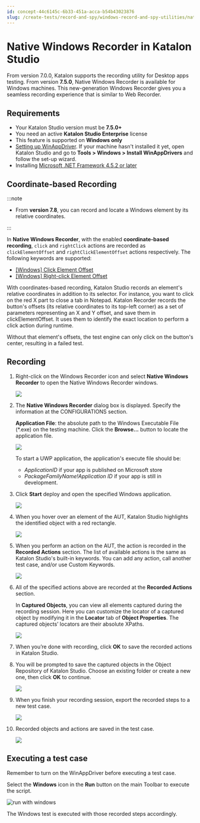 ```yaml
---
id: concept-44c6145c-6b33-451a-acca-b54b43023876
slug: /create-tests/record-and-spy/windows-record-and-spy-utilities/native-windows-recorder-in-katalon-studio
---
```


# Native Windows Recorder in Katalon Studio

From version 7.0.0, Katalon supports the recording utility for Desktop apps testing. From version **7.5.0**, Native Windows Recorder is available for Windows machines. This new-generation Windows Recorder gives you a seamless recording experience that is similar to Web Recorder.

## Requirements

-   Your Katalon Studio version must be **7.5.0+**
-   You need an active **Katalon Studio Enterprise** license
-   This feature is supported on **Windows only**
-   [Setting up WinAppDriver](/create-tests/manage-projects/set-up-projects/windows-desktop-apps-testing/set-up-winappdriver-in-katalon-studio). If your machine hasn't installed it yet, open Katalon Studio and go to **Tools &gt; Windows &gt; Install WinAppDrivers** and follow the set-up wizard.
-   Installing [Microsoft .NET Framework 4.5.2 or later](https://dotnet.microsoft.com/download/dotnet-framework/net452)

## Coordinate-based Recording


:::note

-   From **version 7.8**, you can record and locate a Windows element by its relative coordinates.

:::

In **Native Windows Recorder**, with the enabled **coordinate-based recording**, <code>click</code> and <code>rightClick</code> actions are recorded as <code>clickElementOffset</code> and <code>rightClickElementOffset</code> actions respectively. The following keywords are supported:

-   [\[Windows\] Click Element Offset](/create-tests/keywords/keyword-description-in-katalon-studio/windows-keywords/windows-click-element-offset)
-   [\[Windows\] Right-click Element Offset](/create-tests/keywords/keyword-description-in-katalon-studio/windows-keywords/windows-right-click-element-offset)

With coordinates-based recording, Katalon Studio records an element's relative coordinates in addition to its selector. For instance, you want to click on the red X part to close a tab in Notepad. Katalon Recorder records the button's offsets \(its relative coordinates to its top-left corner\) as a set of parameters representing an X and Y offset, and save them in clickElementOffset. It uses them to identify the exact location to perform a click action during runtime.

Without that element's offsets, the test engine can only click on the button's center, resulting in a failed test.

## Recording

1.  Right-click on the Windows Recorder icon and select **Native Windows Recorder** to open the Native Windows Recorder windows.

    <img src="https://github.com/katalon-studio/docs-images/raw/master/katalon-studio/docs/native-windows-recorder/open.png" />

2.  The **Native Windows Recorder** dialog box is displayed. Specify the information at the CONFIGURATIONS section.

    **Application File**: the absolute path to the Windows Executable File \(\*.exe\) on the testing machine. Click the **Browse...** button to locate the application file.

    <img src="https://github.com/katalon-studio/docs-images/raw/master/katalon-studio/docs/native-windows-recorder/app-file.png" />

    To start a UWP application, the application's execute file should be:

    -   *ApplicationID* if your app is published on Microsoft store
    -   *PackageFamilyName!Application ID* if your app is still in development.
3.  Click **Start** deploy and open the specified Windows application.

    <img src="https://github.com/katalon-studio/docs-images/raw/master/katalon-studio/docs/native-windows-recorder/action-bar.png" />

4.  When you hover over an element of the AUT, Katalon Studio highlights the identified object with a red rectangle.

    <img src="https://github.com/katalon-studio/docs-images/raw/master/katalon-studio/docs/native-windows-recorder/hover-highlight.png" />

5.  When you perform an action on the AUT, the action is recorded in the **Recorded Actions** section. The list of available actions is the same as Katalon Studio's built-in keywords. You can add any action, call another test case, and/or use Custom Keywords.

    <img src="https://github.com/katalon-studio/docs-images/raw/master/katalon-studio/docs/native-windows-recorder/recorded-actions.png" />

6.  All of the specified actions above are recorded at the **Recorded Actions** section.

    In **Captured Objects**, you can view all elements captured during the recording session. Here you can customize the locator of a captured object by modifying it in the **Locator** tab of **Object Properties**. The captured objects’ locators are their absolute XPaths.

    <img src="https://github.com/katalon-studio/docs-images/raw/master/katalon-studio/docs/native-windows-recorder/captured-objects.png" />

7.  When you’re done with recording, click **OK** to save the recorded actions in Katalon Studio.

8.  You will be prompted to save the captured objects in the Object Repository of Katalon Studio. Choose an existing folder or create a new one, then click **OK** to continue.

    <img src="https://github.com/katalon-studio/docs-images/raw/master/katalon-studio/docs/record-windows-actions/Step9.png" width={267} />

9.  When you finish your recording session, export the recorded steps to a new test case.

    <img src="https://github.com/katalon-studio/docs-images/raw/master/katalon-studio/docs/record-windows-actions/Export-new-TC.png" width={494} />

10. Recorded objects and actions are saved in the test case.

    <img src="https://github.com/katalon-studio/docs-images/raw/master/katalon-studio/docs/record-windows-actions/test-case.png" width={609} />


## Executing a test case

Remember to turn on the WinAppDriver before executing a test case.

Select the **Windows** icon in the **Run** button on the main Toolbar to execute the script.

<img src="https://github.com/katalon-studio/docs-images/raw/master/katalon-studio/docs/record-windows-actions/run-with-windows.png" width={250} alt="run with windows" />

The Windows test is executed with those recorded steps accordingly.